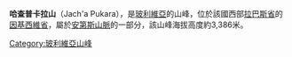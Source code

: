 {{Coord|16|45|53|S|67|22|11|W|display=title}}

'''哈查普卡拉山'''（Jach'a Pukara），是[[玻利維亞|玻利維亞]]的山峰，位於該國西部[[拉巴斯省|拉巴斯省]]的[[因基西維省|因基西維省]]，屬於[[安第斯山脈|安第斯山脈]]的一部分，該山峰海拔高度約3,386米。

{{Bolivia-geo-stub}}
[[Category:玻利維亞山峰|Category:玻利維亞山峰]]